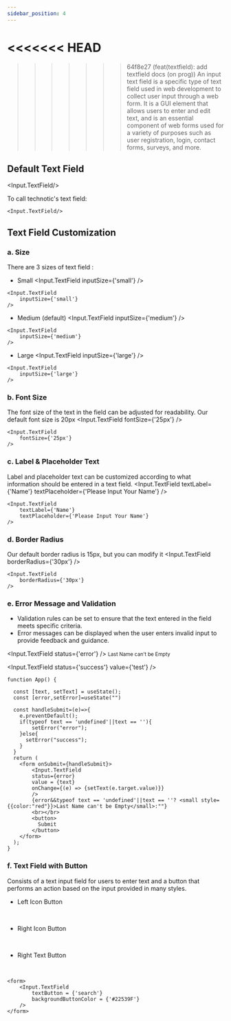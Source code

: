 ```yaml
---
sidebar_position: 4
---
```



<<<<<<< HEAD
=======

>>>>>>> 64f8e27 (feat(textfield): add textfield docs (on prog))
An input text field is a specific type of text field used in web development to collect user input through a web form. It is a GUI element that allows users to enter and edit text, and is an essential component of web forms used for a variety of purposes such as user registration, login, contact forms, surveys, and more.

## Default Text Field

<Input.TextField/>

To call technotic's text field:
```
<Input.TextField/>
```

## Text Field Customization

### a. Size
There are 3 sizes of text field : 
- Small
<Input.TextField
    inputSize={'small'}
/>
```
<Input.TextField
    inputSize={'small'}
/>
```
- Medium (default)
<Input.TextField
    inputSize={'medium'}
/>
```
<Input.TextField
    inputSize={'medium'}
/>
```
- Large
<Input.TextField
    inputSize={'large'}
/>
```
<Input.TextField
    inputSize={'large'}
/>
```

### b. Font Size
The font size of the text in the field can be adjusted for readability. Our default font size is 20px
<Input.TextField
    fontSize={'25px'}
/>
<br/>

```
<Input.TextField
    fontSize={'25px'}
/>
```

### c. Label & Placeholder Text
Label and placeholder text can be customized according to what information should be entered in a text field.
<Input.TextField
    textLabel={'Name'}
    textPlaceholder={'Please Input Your Name'}
/>
<br/>

```
<Input.TextField
    textLabel={'Name'}
    textPlaceholder={'Please Input Your Name'}
/>
```

### d. Border Radius
Our default border radius is 15px, but you can modify it
<Input.TextField
    borderRadius={'30px'}
/>
<br/>

```
<Input.TextField
    borderRadius={'30px'}
/>
```
### e. Error Message and Validation
- Validation rules can be set to ensure that the text entered in the field meets specific criteria.
- Error messages can be displayed when the user enters invalid input to provide feedback and guidance.

<Input.TextField
    status={'error'}
/> 
<small styles='color:red'>Last Name can't be Empty</small>
<br/>

<Input.TextField
    status={'success'}
    value={'test'}
/> 
<br/>

```
function App() {

  const [text, setText] = useState();
  const [error,setError]=useState("")

  const handleSubmit=(e)=>{
    e.preventDefault();
    if(typeof text == 'undefined'||text == ''){
        setError("error");
    }else{
      setError("success");
    }
  }
  return (
    <form onSubmit={handleSubmit}>
        <Input.TextField
        status={error}
        value = {text}
        onChange={(e) => {setText(e.target.value)}}
        /> 
        {error&&typeof text == 'undefined'||text == ''? <small style={{color:"red"}}>Last Name can't be Empty</small>:""}
        <br></br>
        <button>
          Submit
        </button>
    </form>
  );
}
```

### f. Text Field with Button
Consists of a text input field for users to enter text and a button that performs an action based on the input provided in many styles.
- Left Icon Button


<form> 
    <Input.TextField
        iconButton = {'search'}
        backgroundButtonColor ={'#22539F'}
    />
</form> 

<br/>

- Right Icon Button

<form> 
    <Input.TextField
        iconButton = {'search'}
        backgroundButtonColor ={'#22539F'}
    />
</form>

<br/>

- Right Text Button

<form> 
    <Input.TextField
        textButton = {'search'}
        backgroundButtonColor = {'#22539F'}
    />
</form>

<br/>

```
<form> 
    <Input.TextField
        textButton = {'search'}
        backgroundButtonColor = {'#22539F'}
    />
</form>
```

        
